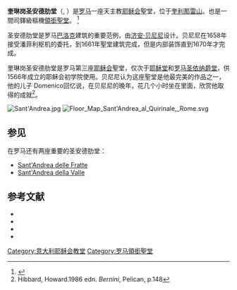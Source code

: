 {{Infobox religious building
| building_name=奎琳岗圣安德肋堂<br /> <small>Sant'Andrea al Quirinale {{it icon}}<br />S. Andreae in Quirinali {{la icon}}</small>
| image= Sant'Andrea al Quirinale.jpg| caption=
| location= {{flagicon|Italy}} [[意大利|意大利]][[罗马|罗马]]
| geo = {{coord|41|54|2.6|N|12|29|21.7|E|type:landmark_region:IT_scale:1000|display=inline,title}}
| religious_affiliation=[[罗马天主教|罗马天主教]]
| rite=
| province=
| district=
| consecration_year=
| status= 
| leadership=Odilo Scherer
| website=[https://web.archive.org/web/20090221145847/http://www.vicariatusurbis.org/Ente.asp?ID=914 Official website]
| architect= [[济安·贝尼尼|济安·贝尼尼]]
| architecture_type= [[聖堂|聖堂]]
| architecture_style= [[巴洛克|巴洛克]]
| specifications=No
| facade_direction= 西北
| groundbreaking=1658
| year_completed=1670
| construction_cost=
| capacity=
| length=  
| width=  
| width_nave= 
| height_max=
| materials=
}}
'''奎琳岗圣安德肋堂'''（{{lang-it|Sant'Andrea al Quirinale}}, {{lang-la|S. Andreae in Quirinali}}）是[[罗马|罗马]]一座天主教[[耶稣会|耶稣会]]聖堂，位于[[奎利那雷山|奎利那雷山]]。也是一間司鐸級樞機[[領銜聖堂|領銜聖堂]]。 <ref>{{cite web|title=S. Andrea al Quirinale (Cardinal Titular Church)|url=http://www.catholic-hierarchy.org/diocese/d1a12.html|publisher=Catholic-hierarchy.org|access-date=2012-09-17|archive-date=2020-11-06|archive-url=https://web.archive.org/web/20201106151620/https://www.catholic-hierarchy.org/diocese/d1a12.html|dead-url=no}}</ref>

圣安德肋堂是罗马[[巴洛克|巴洛克]]建筑的重要范例，由[[济安·贝尼尼|济安·贝尼尼]]设计。贝尼尼在1658年接受潘菲利枢机的委托，到1661年聖堂建筑完成，但是内部装饰直到1670年才完成。

奎琳岗圣安德肋堂是罗马第三座[[耶稣会|耶稣会]]聖堂，仅次于[[耶稣堂|耶稣堂]]和[[罗马圣依纳爵堂|罗马圣依纳爵堂]]，供1566年成立的耶稣会初学院使用。贝尼尼认为这座聖堂是他最完美的作品之一，他的儿子 Domenico回忆说，在贝尼尼的晚年，花几个小时坐在里面，欣赏他取得的成就<ref>Hibbard, Howard.1986 edn. ''Bernini'', Pelican, p.148</ref>。

[[File:Sant'Andrea.jpg|left]]
[[File:Floor__Map_Sant'Andrea_al_Quirinale,_Rome.svg|thumb]]

== 参见 ==
在罗马还有两座重要的圣安德肋堂：
*[[Sant'Andrea_delle_Fratte|Sant'Andrea delle Fratte]]
*[[Sant'Andrea_della_Valle|Sant'Andrea della Valle]]

== 参考文献 ==
{{reflist}}
* {{citation | last = Gizzi| first = Federico  | title = Le chiese barocche di Roma| publisher =  Newton Compton| year = 1994 | isbn = 8879835149}}
* {{citation | last = Hibbard | first = Howard | title = Bernini | publisher = Penguin | location = Harmondsworth Eng. | year = 1974 | isbn = 0140135987 }}
* {{citation | last = Lavin | first = Irving | title = Bernini and the Unity of the Visual Arts | publisher =  Oxford University Press | location = New York | year = 1980 | isbn = 0195201841 }}
* {{citation | last = Bissell | first = Gerhard | title = Pierre Le Gros 1666-1719 | publisher =  Si Vede | location = Reading | year = 1997 | isbn = 0952992507 }}

{{commons|Sant'Andrea al Quirinale}}
{{罗马地标}}{{吉安·洛倫佐·貝尼尼}}
{{Authority control}}
[[Category:意大利耶稣会教堂|Category:意大利耶稣会教堂]]
[[Category:罗马領銜聖堂|Category:罗马領銜聖堂]]